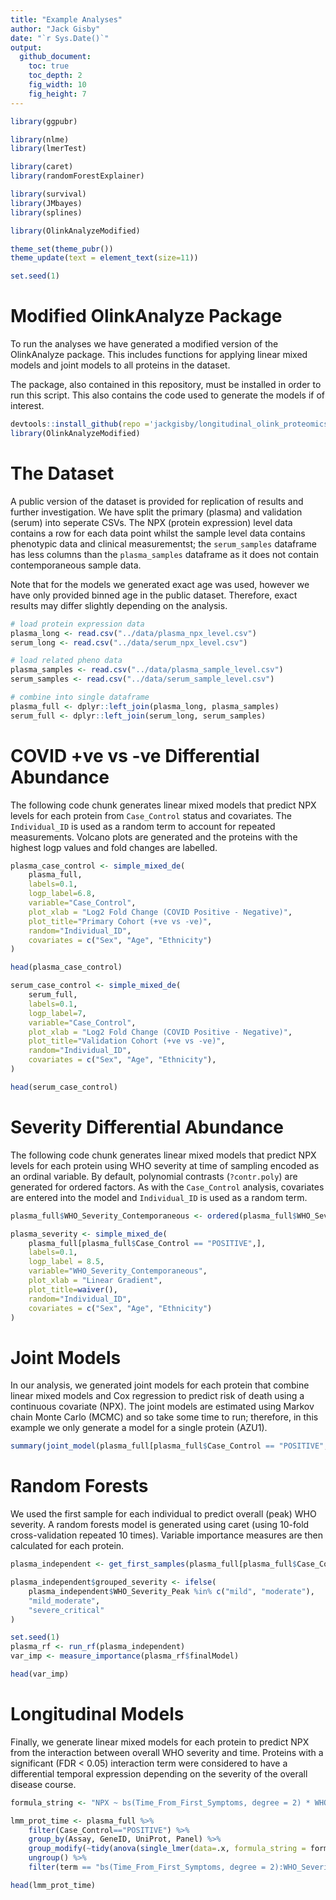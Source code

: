 ```yaml
---
title: "Example Analyses"
author: "Jack Gisby"
date: "`r Sys.Date()`"
output:
  github_document:
    toc: true
    toc_depth: 2
    fig_width: 10
    fig_height: 7
---
```


```r
library(ggpubr)

library(nlme)
library(lmerTest)

library(caret)
library(randomForestExplainer)

library(survival)
library(JMbayes)
library(splines)

library(OlinkAnalyzeModified)

theme_set(theme_pubr())
theme_update(text = element_text(size=11))

set.seed(1)
```

# Modified OlinkAnalyze Package

To run the analyses we have generated a modified version of the OlinkAnalyze package.
This includes functions for applying linear mixed models and joint models to all
proteins in the dataset. 

The package, also contained in this repository, must be installed in order to run this
script. This also contains the code used to generate the models if of interest.

```r
devtools::install_github(repo ='jackgisby/longitudinal_olink_proteomics/OlinkAnalyze_Modified')
library(OlinkAnalyzeModified)
```

# The Dataset

A public version of the dataset is provided for replication of results and further
investigation. We have split the primary (plasma) and validation (serum) into
seperate CSVs. The NPX (protein expression) level data contains a row for each data point whilst the
sample level data contains phenotypic data and clinical measurementst; the `serum_samples` 
dataframe has less columns than the `plasma_samples` dataframe as it does not 
contain contemporaneous sample data. 

Note that for the models we generated exact age was used, however we have only
provided binned age in the public dataset. Therefore, exact results may differ
slightly depending on the analysis.

```r
# load protein expression data
plasma_long <- read.csv("../data/plasma_npx_level.csv")
serum_long <- read.csv("../data/serum_npx_level.csv")

# load related pheno data
plasma_samples <- read.csv("../data/plasma_sample_level.csv")
serum_samples <- read.csv("../data/serum_sample_level.csv")

# combine into single dataframe
plasma_full <- dplyr::left_join(plasma_long, plasma_samples)
serum_full <- dplyr::left_join(serum_long, serum_samples)
```


# COVID +ve vs -ve Differential Abundance

The following code chunk generates linear mixed models that predict NPX levels for
each protein from `Case_Control` status and covariates. The `Individual_ID` is used
as a random term to account for repeated measurements. Volcano plots are generated
and the proteins with the highest logp values and fold changes are labelled.

```r
plasma_case_control <- simple_mixed_de(
    plasma_full, 
    labels=0.1, 
    logp_label=6.8,             
    variable="Case_Control",       
    plot_xlab = "Log2 Fold Change (COVID Positive - Negative)", 
    plot_title="Primary Cohort (+ve vs -ve)",
    random="Individual_ID",
    covariates = c("Sex", "Age", "Ethnicity")
)

head(plasma_case_control)

serum_case_control <- simple_mixed_de(
    serum_full, 
    labels=0.1, 
    logp_label=7,
    variable="Case_Control", 
    plot_xlab = "Log2 Fold Change (COVID Positive - Negative)", 
    plot_title="Validation Cohort (+ve vs -ve)",
    random="Individual_ID",
    covariates = c("Sex", "Age", "Ethnicity"),
)

head(serum_case_control)
```

# Severity Differential Abundance

The following code chunk generates linear mixed models that predict NPX levels for
each protein using WHO severity at time of sampling encoded as an ordinal variable. 
By default, polynomial contrasts (`?contr.poly`) are generated for ordered factors. 
As with the `Case_Control` analysis, covariates are entered into
the model and `Individual_ID` is used as a random term. 

```r
plasma_full$WHO_Severity_Contemporaneous <- ordered(plasma_full$WHO_Severity_Contemporaneous, c("NEGATIVE", "mild", "moderate", "severe", "critical"))

plasma_severity <- simple_mixed_de(
    plasma_full[plasma_full$Case_Control == "POSITIVE",], 
    labels=0.1, 
    logp_label = 8.5,
    variable="WHO_Severity_Contemporaneous",
    plot_xlab = "Linear Gradient", 
    plot_title=waiver(),
    random="Individual_ID",
    covariates = c("Sex", "Age", "Ethnicity")
)
```

# Joint Models

In our analysis, we generated joint models for each protein that combine 
linear mixed models and Cox regression to predict risk of death using a 
continuous covariate (NPX). The joint models are estimated using Markov chain
Monte Carlo (MCMC) and so take some time to run; therefore, in this example we
only generate a model for a single protein (AZU1).

```r
summary(joint_model(plasma_full[plasma_full$Case_Control == "POSITIVE",], "AZU1"))
```

# Random Forests

We used the first sample for each individual to predict overall (peak) WHO severity. 
A random forests model is generated using caret (using 10-fold cross-validation repeated
10 times). Variable importance measures are then calculated for each protein.

```r
plasma_independent <- get_first_samples(plasma_full[plasma_full$Case_Control == "POSITIVE",])

plasma_independent$grouped_severity <- ifelse(
    plasma_independent$WHO_Severity_Peak %in% c("mild", "moderate"), 
    "mild_moderate", 
    "severe_critical"
)

set.seed(1)
plasma_rf <- run_rf(plasma_independent)
var_imp <- measure_importance(plasma_rf$finalModel)

head(var_imp)
```

# Longitudinal Models

Finally, we generate linear mixed models for each protein to predict NPX from
the interaction between overall WHO severity and time. Proteins with a significant
(FDR < 0.05) interaction term were considered to have a differential temporal
expression depending on the severity of the overall disease course. 

```r
formula_string <- "NPX ~ bs(Time_From_First_Symptoms, degree = 2) * WHO_Severity_Peak + Age + Sex + Ethnicity + (bs(Time_From_First_Symptoms, degree = 2) | Individual_ID)"

lmm_prot_time <- plasma_full %>% 
    filter(Case_Control=="POSITIVE") %>%
    group_by(Assay, GeneID, UniProt, Panel) %>%
    group_modify(~tidy(anova(single_lmer(data=.x, formula_string = formula_string)))) %>%
    ungroup() %>%
    filter(term == "bs(Time_From_First_Symptoms, degree = 2):WHO_Severity_Peak")

head(lmm_prot_time)
```

